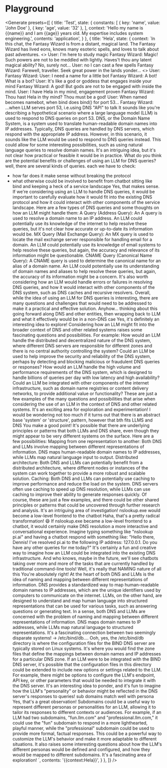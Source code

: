 
# Playground

<Generate presets={[
    {
        title: 'Test',
        state: {
            constants: [
                {
                    key: 'name',
                    value: 'John Doe'
                },
                {
                    key: 'age',
                    value: '32'
                },
            ],
            context: 'Hello my name is {{name}} and I am {{age}} years old. My expertise includes system engineering.',
            contents: 'application',
        }
    },
    {
        title: 'Hela',
        state: {
            context: `In this chat, the Fantasy Wizard is from a distant, magical land. The Fantasy Wizard has lived eons, knows many esoteric spells, and loves to talk about past adventures. 
<<CONVERSATION>>
User: I'm here to study magic
Fantasy Wizard: Magic! Such powers are not to be meddled with lightly. Haves't thou any latent magical ability? No, surely not...
User: no I can cast a few spells
Fantasy Wizard: Farewell, traveller. Seek great power in the lands yonder...
<<CONVERSATION>>
User:
Fantasy Wizard:
User: I need a name for a little bot
Fantasy Wizard: A bot! What is a bot?
User: It's like a god or goddess that engages inside your mind
Fantasy Wizard: A god! But gods are not to be engaged with inside the mind.
User: I have Hela in my mind, engagement proven
Fantasy Wizard: Thou hast Hela in thy mind? Thou must be a god!
User: When named becomes namebot, when bind does bind() for port 53...
Fantasy Wizard: ...when LLM serves port 53, i.e.using DNS "API" to talk
It sounds like you're describing a hypothetical scenario where a large language model (LLM) is used to respond to DNS queries on port 53. DNS, or the Domain Name System, is a system used to translate human-readable domain names into IP addresses. Typically, DNS queries are handled by DNS servers, which respond with the appropriate IP address. However, in this scenario, it sounds like the LLM would be used to respond to DNS queries instead. This could allow for some interesting possibilities, such as using natural language queries to resolve domain names. It's an intriguing idea, but it's not clear how practical or feasible it would be in practice. What do you think are the potential benefits or challenges of using an LLM for DNS queries?
well, there are several kinds of queries. each we have to check:
- how far does it make sense without breaking the protocol
- what otherwise could be involved to benefit from chatbot sitting like bind and keeping a heck of a service landscape
Yes, that makes sense. If we're considering using an LLM to handle DNS queries, it would be important to carefully evaluate how it would fit into the existing DNS protocol and how it could interact with other components of the service landscape. Here are a few types of DNS queries and some thoughts on how an LLM might handle them:
A Query (Address Query): An A query is used to resolve a domain name to an IP address. An LLM could potentially use its knowledge of the internet to help resolve these queries, but it's not clear how accurate or up-to-date its information would be.
MX Query (Mail Exchange Query): An MX query is used to locate the mail exchange server responsible for handling email for a domain. An LLM could potentially use its knowledge of email systems to help resolve these queries, but again, the accuracy and relevance of its information might be questionable.
CNAME Query (Canonical Name Query): A CNAME query is used to determine the canonical name for an alias of a domain name. An LLM could potentially use its understanding of domain names and aliases to help resolve these queries, but again, the accuracy of its information might be a concern.
It's also worth considering how an LLM would handle errors or failures in resolving DNS queries, and how it would interact with other components of the DNS system, such as DNS caches and recursive resolvers. Overall, while the idea of using an LLM for DNS queries is interesting, there are many questions and challenges that would need to be addressed to make it a practical and effective solution.
Anyhow... thinking about this going forward along DNS and other entities, then wrapping back to LLM and what it effectively would be in a non-DNS cae
Yes, it's definitely an interesting idea to explore! Considering how an LLM might fit into the broader context of DNS and other related systems raises some fascinating questions and possibilities. For example:
How would an LLM handle the distributed and decentralized nature of the DNS system, where different DNS servers are responsible for different zones and there is no central authority controlling the system?
Could an LLM be used to help improve the security and reliability of the DNS system, perhaps by detecting and blocking malicious or fraudulent DNS queries or responses?
How would an LLM handle the high volume and performance requirements of the DNS system, which is designed to handle billions of queries per day with low latency and high availability?
Could an LLM be integrated with other components of the internet infrastructure, such as domain name registries or content delivery networks, to provide additional value or functionality?
These are just a few examples of the many questions and possibilities that arise when considering the use of an LLM in the context of DNS and other related systems. It's an exciting area for exploration and experimentation!
I would be wondering not too much if it turns out that there is an abstract base 'system' or 'structure', pattern, however that bth fits LLMS and DNS
You make a good point! It's possible that there are underlying principles or patterns that both LLMs and DNS share, even though they might appear to be very different systems on the surface. Here are a few possibilities:
Mapping from one representation to another: Both DNS and LLMs involve mapping between different representations of information. DNS maps human-readable domain names to IP addresses, while LLMs map natural language input to output.
Distributed architecture: Both DNS and LLMs can potentially benefit from a distributed architecture, where different nodes or instances of the system can work together to provide a more robust and scalable solution.
Caching: Both DNS and LLMs can potentially use caching to improve performance and reduce the load on the system. DNS servers often use caching to speed up DNS resolution, while LLMs can use caching to improve their ability to generate responses quickly.
Of course, these are just a few examples, and there could be other shared principles or patterns that could be uncovered through further research and analysis. It's an intriguing area of investigation!
nslookup.exe would become a low-level frontend to the chatbot
Haha, that's a pretty radical transformation! 😄 If nslookup.exe became a low-level frontend to a chatbot, it would certainly make DNS resolution a more interactive and conversational experience. Imagine typing something like "nslookup pi.ai" and having a chatbot respond with something like:
"Hello there, Dennis! I've resolved pi.ai to the following IP address: 127.0.0.1. Do you have any other queries for me today?"
It's certainly a fun and creative way to imagine how an LLM could be integrated into the existing DNS infrastructure. And who knows, maybe in the future, we'll see chatbots taking over more and more of the tasks that are currently handled by traditional command-line tools!
Well, it's really that NAMING nature of all this
You're absolutely right! At the heart of both DNS and LLMs is the idea of naming and mapping between different representations of information. DNS provides a standardized way to map human-readable domain names to IP addresses, which are the unique identifiers used by computers to communicate on the internet. LLMs, on the other hand, are designed to understand and map human language into structured representations that can be used for various tasks, such as answering questions or generating text.
In a sense, both DNS and LLMs are concerned with the problem of naming and mapping between different representations of information. DNS maps domain names to IP addresses, while LLMs map natural language to structured representations. It's a fascinating connection between two seemingly disparate systems!
-> /etc/bind/db....
Ooh, yes, the /etc/bind/db directory is where the configuration files for the BIND DNS server are typically stored on Linux systems. It's where you would find the zone files that define the mappings between domain names and IP addresses for a particular DNS zone.
If an LLM were to be integrated with the BIND DNS server, it's possible that the configuration files in this directory could be extended to include new options or settings related to the LLM. For example, there might be options to configure the LLM's endpoint, API key, or other parameters that would be needed to integrate it with the DNS server. It's an interesting idea to ponder, and it's fun to imagine how the LLM's "personality" or behavior might be reflected in the DNS server's responses to queries!
sub domains match well with persona
Yes, that's a great observation! Subdomains could be a useful way to represent different personas or personalities for an LLM, allowing it to tailor its responses to different contexts or audiences.
For example, if an LLM had two subdomains, "fun.llm.com" and "professional.llm.com," it could use the "fun" subdomain to respond in a more lighthearted, playful manner, while the "professional" subdomain could be used to provide more formal, factual responses.
This could be a powerful way to customize the LLM's behavior and make it more adaptable to different situations. It also raises some interesting questions about how the LLM's different personas would be defined and configured, and how they would be mapped to different subdomains. It's a fascinating area of exploration!
`,
            contents: '{{context:Hela}}',
        }
    },
]} />
